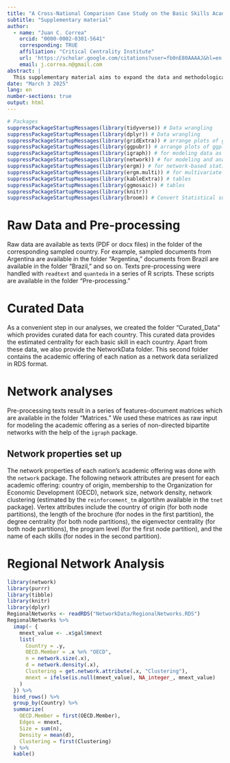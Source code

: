 ```yaml
---
title: "A Cross-National Comparison Case Study on the Basic Skills Academic Offering"
subtitle: "Supplementary material"
author: 
  - name: "Juan C. Correa"
    orcid: "0000-0002-0301-5641"
    corresponding: TRUE
    affiliation: "Critical Centrality Institute"
    url: 'https://scholar.google.com/citations?user=fb0nE80AAAAJ&hl=en'
    email: j.correa.n@gmail.com
abstract: |
  This supplementary material aims to expand the data and methodological documentation of the work: "*A Cross-National Comparison Case Study on the Basic Skills Academic Offering.*" Emphasis is placed on how to use the associated [GitHub repository](https://github.com/jcorrean/SoftSkillsLatam) for R users with expertise in network data science.
date: "March 3 2025"
lang: en
number-sections: true
output: html
---
```


```r
# Packages
suppressPackageStartupMessages(library(tidyverse)) # Data wrangling
suppressPackageStartupMessages(library(dplyr)) # Data wrangling
suppressPackageStartupMessages(library(gridExtra)) # arrange plots of ggplot 
suppressPackageStartupMessages(library(ggpubr)) # arrange plots of ggplot 
suppressPackageStartupMessages(library(igraph)) # for modeling data as network
suppressPackageStartupMessages(library(network)) # for modeling and analyzing data as network
suppressPackageStartupMessages(library(ergm)) # for network-based statistical inference
suppressPackageStartupMessages(library(ergm.multi)) # for multivariate network-based statistical inference
suppressPackageStartupMessages(library(kableExtra)) # tables
suppressPackageStartupMessages(library(ggmosaic)) # tables
suppressPackageStartupMessages(library(knitr))
suppressPackageStartupMessages(library(broom)) # Convert Statistical suppressPackageStartupMessages(library(ggthemes)) # ggplot themes
```

# Raw Data and Pre-processing

Raw data are available as texts (PDF or docx files) in the folder of the corresponding sampled country. For example, sampled documents from Argentina are available in the folder "Argentina," documents from Brazil are available in the folder "Brazil," and so on. Texts pre-processing were handled with `readtext` and `quanteda` in a series of R scripts. These scripts are available in the folder "Pre-processing."

# Curated Data
As a convenient step in our analyses, we created the folder "Curated_Data" which provides curated data for each country. This curated data provides the estimated centrality for each basic skill in each country. Apart from these data, we also provide the NetworkData folder. This second folder contains the academic offering of each nation as a network data serialized in RDS format.

# Network analyses

Pre-processing texts result in a series of features-document matrices which are available in the folder "Matrices." We used these matrices as raw input for modeling the academic offering as a series of non-directed bipartite networks with the help of the `igraph` package.

## Network properties set up

The network properties of each nation's academic offering was done with the `network` package. The following network attributes are present for each academic offering: country of origin, membership to the Organization for Economic Development (OECD), network size, network density, network clustering (estimated by the `reinforcement_tm` algortihm available in the `tnet` package). Vertex attributes include the country of origin (for both node partitions), the length of the brochure (for nodes in the first partition), the degree centrality (for both node partitions), the eigenvector centrality (for both node partitions), the program level (for the first node partition), and the name of each skills (for nodes in the second partition).

# Regional Network Analysis

```r
library(network)
library(purrr)
library(tibble)
library(knitr)
library(dplyr)
RegionalNetworks <- readRDS("NetworkData/RegionalNetworks.RDS")
RegionalNetworks %>%
  imap(~ {
    mnext_value <- .x$gal$mnext
    list(
      Country = .y,
      OECD.Member = .x %n% "OECD",
      n = network.size(.x),
      d = network.density(.x),
      Clustering = get.network.attribute(.x, "Clustering"),
      mnext = ifelse(is.null(mnext_value), NA_integer_, mnext_value)
    )
  }) %>%
  bind_rows() %>%
  group_by(Country) %>%
  summarize(
    OECD.Member = first(OECD.Member),
    Edges = mnext,
    Size = sum(n),
    Density = mean(d),
    Clustering = first(Clustering)
  ) %>%
  kable()
```

